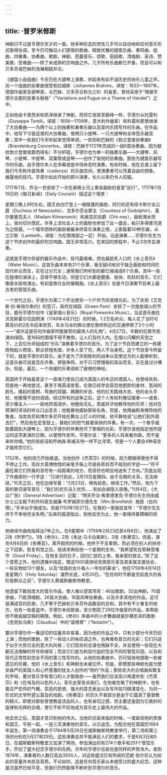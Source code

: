```yaml
---
---
---
```

title: ·普罗米修斯
---




神剧只不过是亨德尔天才的一面，他多种形态的灵性几乎可以自动地和任何音乐形式取得协调。至今仍可触动人们感情的歌曲、精致优雅的键盘乐曲、奏鸣曲、组曲、四重奏、协奏曲、歌剧、神剧、芭蕾音乐、颂歌、田园歌、清唱剧、圣诗、赞美歌、受难曲——除了未成熟的交响曲之外，几乎所有乐曲都已齐备，而且可以和贝多芬或巴赫的浩瀚相提并论。

《键盘小品组曲》今天仍在大键琴上演奏，听起来有如不谙历史的快乐儿童之声。另一个组曲的前奏曲很受勃拉姆斯（Johannes Brahms，译按：1833—1897年，德国作曲家及钢琴家，与巴赫、贝多芬合称为三B）的喜爱，曾经采用于“根据亨德尔主题的变奏与赋格”（“Variations and Fugue on a Theme of Handel”）之中。

正如他由卡里西米和凯泽继承了神剧，而将它发挥至巅峰一样，亨德尔从托雷利（Giuseppe Torelli，译按：1658—1709年，意大利作曲家）和科雷利那里继承了大协奏曲——为两个以上的独奏和重奏乐器以及室内乐团写作的乐曲。在作品中，他写下12首这类的大协奏曲，使两只小提琴、一只大提琴和全体弦乐器竞奏；其中一些我们今天听起来觉得单调，一些则和巴赫的《勃兰登堡协奏曲》（Brandenburg Concertos，译按：巴赫于1721年完成的一组6首协奏曲，因为献给勃兰登堡侯爵而得名）不分轩轾。亨德尔也为单一的独奏乐器——大键琴、风琴、小提琴、中提琴、双簧管或竖琴——创作了愉悦的协奏曲。那些为键盘乐器写作的乐曲，由亨德尔本人在序幕或是中场休息时演奏。有些时候，他在总谱上留下我们今天称作装饰奏（cadenza）的乐曲空间，使演奏者可以凭着自由的想象，展露他的技巧。亨德尔如此开始的即兴演奏，长久以来仍令人叹服。

1717年7月，乔治一世安排了一次在泰晤士河上乘坐画舫的皇室“巡行”。1717年7月19日的《每日新闻》（Daily Courant）描述这个情景：

星期三晚上8时左右，国王由白厅登上一艘敞篷的画舫，同行的还有纽卡斯尔女公爵（Duchess of Newcastle）、戈多尔芬女郡主（Countess of Godolphin）、基尔曼塞克夫人（Madam Kilmanseck）和奥克尼伯爵（Ork-ney），画舫溯水而上，驶向切尔西区。许多上流社会人士的画舫也参加了此一盛会，船只多得使河道为之阻塞。一个城市团体的画舫被雇来供音乐演奏之用，上面载着50种乐器，从兰贝斯（Lambeth，译按：为伦敦南部之一区）开始，沿途演奏……亨德尔先生为这个节庆创作的最好的交响曲。国王非常高兴，在来回的旅程中，不止3次传旨演奏。



这就是亨德尔存留的器乐作品中，技巧最艰难，但也最脍炙人口的《水上音乐》（Water Music）。这首乐曲本来有21个乐章，毫无疑问地对于缺乏画舫和时间的现代听众而言，实在过分冗长；通常我们所听到的都已缩减成6个乐章。其中一些在旋律的演进上，显得不够生动，但是它们大都是健康、愉快、欢跃的音乐，它们像泉水般地涌出，有如皇族仕女的催眠曲。《水上音乐》也是今日演奏节目单上最古老的管弦乐曲。

一个世代之后，亨德尔为第二个乔治使另一个户外节庆倍增光彩。为了庆祝《艾克斯·拉·柴培尔条约》的签订，政府在绿园（Green Park）安排了一次施放烟火的节目，委托亨德尔创作《皇家烟火音乐》（Royal Fireworks Music）。当这首乐曲在沃克斯霍尔花园预演（1749年4月21日）的时候，1.2万名听众，每人花了当时可算高价的2先令前来欣赏，车水马龙的群众使伦敦桥附近的交通停顿了3个小时——“或许这是任何作曲家所能接受的最惊人的礼物”。4月27日，半数的伦敦市民涌向绿园。宽16码的围墙不得不推倒，让人们及时入内。在烟火闪耀的天空之下，上百位乐师组成的“乐队”演奏着亨德尔的音乐。为了这个节目而建立的一栋建筑物起火燃烧，群众惊惶失措，许多人受了伤，两人不治身死。这个节目至今所留下的，就是亨德尔的音乐。由于是为了庆祝胜利的战争以及使远方的人能够听到，这首乐曲可说是百乐齐奏，锣鼓争鸣，对于只习惯慢板的耳朵而言，实在是过分嘈杂。但是，最后，一个徐缓的乐章调和了疲倦的神经。

英国终于开始喜爱这个一直竭力使自己成为英国人的年迈的德国人。他曾经失败，但是他一再地尝试，甚至于用英语宣誓。伦敦已经学会容忍他肥胖的身材、宽阔的脸孔、隆起的面颊、弯曲的双腿、蹒跚的步态、他的红天鹅绒大衣、他的金头手杖、他傲慢不逊的调调。经过所有的战争之后，这个人有权利像征服者——或者，至少像主人——一般地昂首阔步。他粗俗无礼，恩威并济地教导他的乐师；他对在预演时讲话的听众口出恶言；他粗暴地威胁那些名角，但是，他用幽默来掩饰他的鲁直。当库佐尼和博尔多尼开始在舞台上打斗的时候，他平静地说“让她们到外面去打”，然后他在定音鼓上，替她们的怒气敲着愉快的伴奏。有一次，一个歌手威胁要跳到大键琴上，因为亨德尔的伴奏抢尽了歌唱的光彩，亨德尔请他指定他所提议的这项表演的日期，以便预作宣传。亨德尔说：“更多的人将来看你跳，而不是来听你唱。”他的俏皮话和乔纳森·斯威夫特一样不比寻常，但是一个人要会4种语言才能欣赏它们。

1752年，他的视力开始衰退。当他创作《杰芙莎》的时候，视力模糊得使他不得不停止工作。现存大英博物馆的亲笔手稿上尽是些奇异而不规则的字迹——“符干画在离它们所属的音符有一段距离的地方，而音符也明显地迷失了方向。”页底出现了作曲家的一行字迹：“只进行到此，2月13日星期四。由于左眼的关系，无法继续。”10天之后，他在边缘写着：“2月23日，稍有起色，继续工作。”然后，他为下面的歌词谱写音乐：“我们的欢乐没入忧伤……有如白昼隐入夜晚。”11月4日，《大众广告》（General Advertiser）记载：“明天乔治·弗里德里克·亨德尔先生将由威尔士公主殿下的外科医生威廉·布罗姆菲尔德先生（Wm.Bromfield）施医（白内障）。”手术似乎很成功，但是1753年1月27日，伦敦的一家报纸宣布：“亨德尔先生终于不幸地完全失明。”后来的报道指出，到他去世为止，他一直保持着模糊的视力。

他继续作曲和指挥达7年之久。在6星期中（1759年2月23日至4月6日），他演出了2场《所罗门》，1场《参孙》，2场《朱达·马卡白奥斯》，3场《弥赛亚》。但是，演完4月6日的《弥赛亚》，离开剧院的时候，他终于不支晕倒，而必须在别人的扶持之下回家。恢复知觉之后，他请求再给他一个星期的生命。“我希望死在耶稣受难节（Good Friday），在他复活的日子，回归仁慈的上帝，我亲密的救主。”除了这个意愿之外，他的遗嘱中指定，赠送1000英镑给贫困音乐家及其家属支援协会，一些实物给13个朋友，以及“给我的女仆每人一年份的薪金”。他在1759年4月14日圣星期六（Holy Saturday）溘然长逝，4月20日，“在任何时节都是空前庞大的各阶层群众之前”，亨德尔入葬威斯敏斯特教堂。

他遗留下数目庞大的音乐作品，使人难以望其项背：46出歌剧，32出神剧，70首序曲，71首清唱剧，26首大协曲，18首风琴协奏曲，以及许多其他的作品，足可装满成百的巨册，几乎等于巴赫和贝多芬作品数目的总和。其中有不少重复的地方，也有一些是盗作，亨德尔未经致谢，至少剽窃了29位作曲家的作品，来帮助他不致逾越交稿的期限。例如，《参孙》序曲中的小步舞曲就是抄袭凯泽的歌剧《克劳狄乌斯》（Claudius）中的“诺塔蒂”（“Notatim”）。

要对亨德尔作一番适切的估量并非易事，因为他的作品之中，只有少部分今天仍旧上演；而他的歌剧，除了一些动人的咏叹调之外，也再难有昔日的光彩；它们只适于似乎大势已去的意大利风格；它们现存的总谱也残缺不全，并且使用一些现在大都无法理解的符号和缩写；而且它们是为和现代组织完全不同的管弦乐团，以及和现代正常性别完全不同的第三性写作的。从他的协奏曲中，仍可愉快地猎取一些被遗忘的珍藏，他的《水上音乐》和神剧也未被忘怀。但是，即使那些神剧也是为壁垒森严的英国人和心怀感激的犹太人创作的“特约”作品；那些宏大的合唱曲和繁复的字母，要对音乐学有胃口的人才能吸收——虽然我们应该高兴再度听到《杰芙莎》和《在埃及的以色列人》。音乐史家告诉我们，在他被忽略了的神剧中，也有着庄严宏伟的气概，崇高的思想、强大的意念表达以及写作技巧精湛变化、为同一形式的文学所望尘莫及的戏剧。《弥赛亚》的历久不衰部分是由于它蕴涵了基督教的精义，即使对那些曾使教徒流血的人，也有亲切之感，但主要还是因为它奥妙的旋律和光辉的合唱，使它不折不扣地成为音乐史上最伟大的作品。

他去世之后，英国才意识到他的伟大。当他的忌辰来临的时候，一度敌视他的贵族和国王、平民一起，一连三天演奏他的音乐，以示追念。为配合他在英国历1684年诞生，第一场演奏会于1784年5月26日在威斯敏斯特教堂举行，第二场和第三场则分别在5月27和29日。这些演奏会并不能满足人们的要求，于是6月3日和5日，在威斯敏斯特教堂又加演了两场。参加演出的有274个歌手和251个管弦乐手，开创了盛大纪念亨德尔的先例。次年的亨德尔忌辰也是同样的声势浩大。直到1874年，演奏者的人数已高达3500人，对这些盛况已有所闻的范妮·伯尔尼认为如此的音量并未损及音质。不论如何，这是任何音乐家从未接受过的盛大纪念。这种盛况虽然已经平息，但我们仍然能够不断听到亨德尔的音乐。